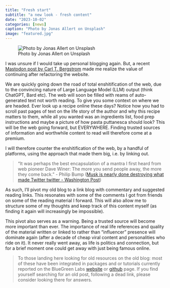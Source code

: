 ```yaml
---
title: "Fresh start"
subtitle: "a new look - fresh content"
date: "2023-10-02"
categories: [news]
caption: "Photo by Jonas Allert on Unsplash"
image: "featured.jpg"
---
```


![Photo by Jonas Allert on Unsplash](featured.jpg){.preview-image}

I was unsure if I would take up personal blogging again. But, a recent [Mastodon post by Carl T. Bergstrom](https://mastodon.social/@ct_bergstrom@fediscience.org/111197897996606862) made me realize the value of continuing after refactoring the website.

We are quickly going down the road of total enshitification of the web, due to the convincing nature of Large Language Model (LLM) output (think ChatGPT, Bard etc). The web will soon be filled with reams of auto-generated text not worth reading. To give you some context on where we are headed. Ever look up a recipe online these days? Notice how you had to scroll past pages of text on the life story of the author and why this recipe matters to them, while all you wanted was an ingredients list, food prep instructions and maybe a picture of how pasta puttanesca should look? This will be the web going forward, but EVERYWHERE. Finding trusted sources of information and worthwhile content to read will therefore come at a premium.

I will therefore counter the enshitification of the web, by a handful of platforms, using the approach that made them big, i.e. by linking out.

> "It was perhaps the best encapsulation of a mantra I first heard from web pioneer Dave Winer: The more you send people away, the more they come back." - Philip Bump ([Musk is nearly done destroying what made Twitter twitter - Washington Post](https://www.washingtonpost.com/politics/2023/10/05/musk-twitter-news/))

As such, I'll pivot my old blog to a link blog with commentary and suggested reading links. This resonates with some of the comments I got from friends on some of the reading material I forward. This will also allow me to structure some of my thoughts and keep track of this content myself (as finding it again will increasingly be impossible).

This pivot also serves as a warning. Being a trusted source will become more important than ever. The importance of real life references and quality of the material written or linked to rather than "influencer" presence will dominate again (after a decade of cheap viral content and personalities who ride on it). It never really went away, as life is politics and connection, but for a brief moment one could get away with just being famous online.

> To those landing here looking for old resources on the old blog: most of these have been integrated in packages and or tutorials currently reported on the BlueGreen Labs [website](https://bluegreenlabs.org) or [github](https://github.com/bluegreen-labs) page. If you find yourself searching for an old post, following a dead link, please consider looking there for answers.